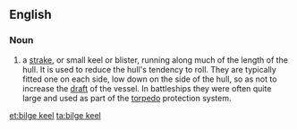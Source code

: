 <!-- image link not working? [[Image:bilgekeel.jpg|right|thumb|A bilge keel.]] -->
==English==

===Noun===
{{en-noun|sg=[[bilge]] [[keel]]|s}}

# {{nautical}} a [[strake]], or small keel or blister, running along much of the length of the hull. It is used to reduce the hull's tendency to roll. They are typically fitted one on each side, low down on the side of the hull, so as not to increase the [[Draft (hull)|draft]] of the vessel. In battleships they were often quite large and used as part of the [[torpedo]] protection system.

[[et:bilge keel]]
[[ta:bilge keel]]